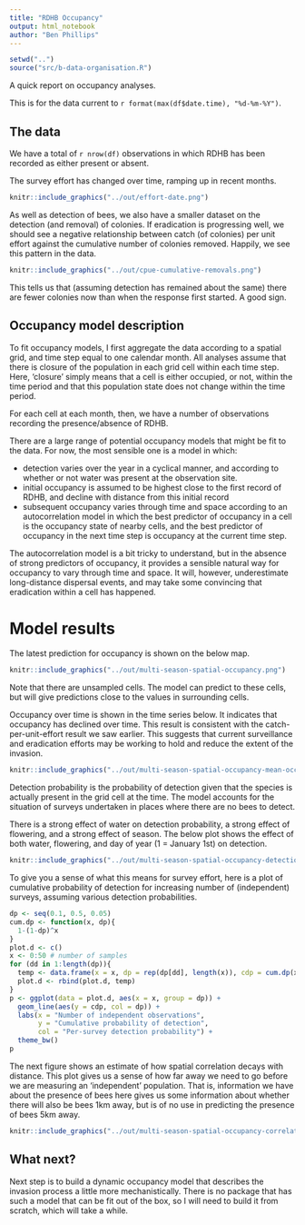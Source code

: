 ```yaml
---
title: "RDHB Occupancy"
output: html_notebook
author: "Ben Phillips"
---
```


```r
setwd("..")
source("src/b-data-organisation.R")
```


A quick report on occupancy analyses.

This is for the data current to `r format(max(df$date.time), "%d-%m-%Y")`.

## The data

We have a total of `r nrow(df)` observations in which RDHB has been recorded as either present or absent.

The survey effort has changed over time, ramping up in recent months.

```r
knitr::include_graphics("../out/effort-date.png")
```

As well as detection of bees, we also have a smaller dataset on the detection (and removal) of colonies.  If eradication is progressing well, we should see a negative relationship between catch (of colonies) per unit effort against the cumulative number of colonies removed.  Happily, we see this pattern in the data.

```r
knitr::include_graphics("../out/cpue-cumulative-removals.png")
```

This tells us that (assuming detection has remained about the same) there are fewer colonies now than when the response first started.  A good sign.

## Occupancy model description

To fit occupancy models, I first aggregate the data according to a spatial grid, and time step equal to one calendar month.  All analyses assume that there is closure of the population in each grid cell within each time step.  Here, 'closure' simply means that a cell is either occupied, or not, within the time period and that this population state does not change within the time period.

For each cell at each month, then, we have a number of observations recording the presence/absence of RDHB.

There are a large range of potential occupancy models that might be fit to the data.  For now, the most sensible one is a model in which:

 - detection varies over the year in a cyclical manner, and according to whether or not water was present at the observation site.  
 - initial occupancy is assumed to be highest close to the first record of RDHB, and decline with distance from this initial record
 - subsequent occupancy varies through time and space according to an autocorrelation model in which the best predictor of occupancy in a cell is the occupancy state of nearby cells, and the best predictor of occupancy in the next time step is occupancy at the current time step.
 
 The autocorrelation model is a bit tricky to understand, but in the absence of strong predictors of occupancy, it provides a sensible natural way for occupancy to vary through time and space.  It will, however, underestimate long-distance dispersal events, and may take some convincing that eradication within a cell has happened.
 
# Model results

The latest prediction for occupancy is shown on the below map.

```r
knitr::include_graphics("../out/multi-season-spatial-occupancy.png")
```
Note that there are unsampled cells.  The model can predict to these cells, but will give predictions close to the values in surrounding cells.   


Occupancy over time is shown in the time series below.  It indicates that occupancy has declined over time. This result is consistent with the catch-per-unit-effort result we saw earlier.  This suggests that current surveillance and eradication efforts may be working to hold and reduce the extent of the invasion.

```r
knitr::include_graphics("../out/multi-season-spatial-occupancy-mean-occ-over-time.png")
```

Detection probability is the probability of detection given that the species is actually present in the grid cell at the time.  The model accounts for the situation of surveys undertaken in places where there are no bees to detect.  

There is a strong effect of water on detection probability, a strong effect of flowering, and a strong effect of season.  The below plot shows the effect of both water, flowering, and day of year (1 = January 1st) on detection.  

```r
knitr::include_graphics("../out/multi-season-spatial-occupancy-detection-over-time.png")
```

To give you a sense of what this means for survey effort, here is a plot of cumulative probability of detection for increasing number of (independent) surveys, assuming various detection probabilities.

```r
dp <- seq(0.1, 0.5, 0.05)
cum.dp <- function(x, dp){
  1-(1-dp)^x
}
plot.d <- c()
x <- 0:50 # number of samples
for (dd in 1:length(dp)){
  temp <- data.frame(x = x, dp = rep(dp[dd], length(x)), cdp = cum.dp(x, dp[dd]))
  plot.d <- rbind(plot.d, temp)
}
p <- ggplot(data = plot.d, aes(x = x, group = dp)) +
  geom_line(aes(y = cdp, col = dp)) +
  labs(x = "Number of independent observations", 
       y = "Cumulative probability of detection",
       col = "Per-survey detection probability") +
  theme_bw()
p
```

The next figure shows an estimate of how spatial correlation decays with distance.  This plot gives us a sense of how far away we need to go before we are measuring an 'independent' population.  That is, information we have about the presence of bees here gives us some information about whether there will also be bees 1km away, but is of no use in predicting the presence of bees 5km away.

```r
knitr::include_graphics("../out/multi-season-spatial-occupancy-correlation-over-distance.png")
```

## What next?

Next step is to build a dynamic occupancy model that describes the invasion process a little more mechanistically.  There is no package that has such a model that can be fit out of the box, so I will need to build it from scratch, which will take a while.